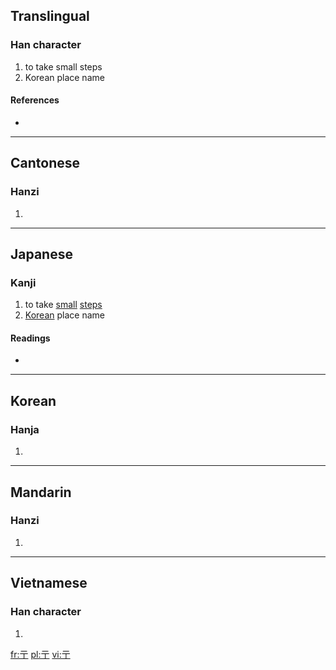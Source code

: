 ==Translingual==

===Han character===
{{Han char|rn=7|rad=二|as=01|sn=3|four=1020<sub>1</sub>|canj=一一弓 (MMN), X一一弓 (XMMN)}}

# to take small steps
# Korean place name

====References====
* {{Han ref|kx=0086.050|dkj=00251|dj=0177.030|hdz=10004.040|uh=4E8D|ud=20109|bh=C948|bd=51528}}

----

==Cantonese==

===Hanzi===
{{yue-hanzi|jyut=|y=chuk1}}

# {{defn|Cantonese|sort=二01}}

----

==Japanese==

===Kanji===
{{ja-kanji|grade=uc|rs=二01}}

# to take [[small]] [[steps]]
# [[Korean]] place name 

====Readings====
* {{ja-readings|on=[[ちょく]] (choku)|kun=[[たたずむ]] (tatazumu)}}

----

==Korean==

===Hanja===
{{ko-hanja|hangeul=[[촉]], [[마]]|rv=chok, ma|mr=ch'ok, ma}}

# {{defn|Korean|sort=二01}}

----

==Mandarin==

===Hanzi===
{{cmn-hanzi|pin=[[chù]] ([[chu4]])|wg=ch'u<sup>4</sup>}}

# {{defn|Mandarin|sort=二01}}

----

==Vietnamese==

===Han character===
{{vi-hantu|[[xúc]], [[sục]], [[súc]], [[xục]]|rs=二01}}

# {{defn|Vietnamese|sort=二01}}

[[fr:亍]]
[[pl:亍]]
[[vi:亍]]